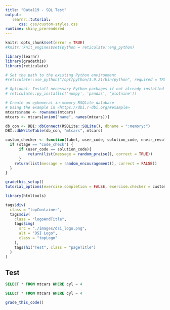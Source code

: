 ```yaml
---
title: "Data119 - SQL Test"
output: 
   learnr::tutorial:
      css: css/custom-styles.css
runtime: shiny_prerendered
---
```


```r
knitr::opts_chunk$set(error = TRUE)
#knitr::knit_engines$set(python = reticulate::eng_python)

library(learnr)
library(gradethis)
library(reticulate)

# Set the path to the existing Python environment
#reticulate::use_python("/opt/python/3.9.21/bin/python", required = TRUE)

# Optional: Install necessary Python packages if not already installed
# reticulate::py_install(c('numpy', 'pandas', 'plotnine'))

# Create an ephemeral in-memory RSQLite database
# Using the example in <https://dbi.r-dbi.org/#example>
mtcars$name <- rownames(mtcars)
mtcars <- mtcars[union("name", names(mtcars))]

db_con <- DBI::dbConnect(RSQLite::SQLite(), dbname = ":memory:")
DBI::dbWriteTable(db_con, "mtcars", mtcars)

custom_checker <- function(label, user_code, solution_code, envir_result, evaluate_result, last_value, stage, ...) {
  if (stage == "code_check") {
      if (user_code == solution_code){
          return(list(message = random_praise(), correct = TRUE))
      }
    return(list(message = random_encouragement(), correct = FALSE))
  }
}

gradethis_setup()
tutorial_options(exercise.completion = FALSE, exercise.checker = custom_checker)
```

```r
library(htmltools)

tags$div(
  class = "topContainer",
  tags$div(
    class = "logoAndTitle",
    tags$img(
      src = "./images/dsi_logo.png",
      alt = "DSI Logo",
      class = "topLogo"
    ),
    tags$h1("Test", class = "pageTitle")
  )
)
```

## Test

```sql
SELECT * FROM mtcars WHERE cyl = 4
```

```sql
SELECT * FROM mtcars WHERE cyl = 4
```

```r
grade_this_code()
```

